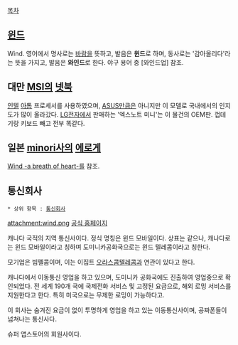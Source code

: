 [[목차]]

== [[윈드]] == 
Wind. 영어에서 명사로는 [[바람]]을 뜻하고, 발음은 '''윈드'''로 하며, 동사로는 '감아올리다'라는 뜻을 가지고, 발음은 '''와인드'''로 한다. 야구 용어 중 [와인드업] 참조.

== 대만 [[MSI]]의 [[넷북]] ==
[[인텔]] [[아톰]] 프로세서를 사용하였으며, [[ASUS]]만큼은 아니지만 이 모델로 국내에서의 인지도가 많이 올라갔다. [[LG전자]]에서 판매하는 '엑스노트 미니'는 이 물건의 OEM판. 껍데기랑 키보드 빼고 전부 똑같다.

== 일본 [[minori]]사의 [[에로게]] == 
[[Wind -a breath of heart-]]를 참조.

== 통신회사 ==
 * 상위 항목 : [[통신회사]]

attachment:wind.png
[http://www.windmobile.ca/ 공식 홈페이지]

캐나다 국적의 지역 통신사이다. 정식 명칭은 윈드 모바일이다. 상표는 같으나, 캐나다로는 윈드 모바일이라고 칭하며 도미니카공화국으로는 윈드 텔레콤이라고 칭한다.

모기업은 빔펠콤이며, 이는 이집트 [[오라스콤텔레콤]]과 연관이 있다고 한다.

캐나다에서 이동통신 영업을 하고 있으며, 도미니카 공화국에도 진출하여 영업중으로 확인되었다. 전 세계 190개 국에 국제전화 서비스 및 고정된 요금으로, 해외 로밍 서비스를 지원한다고 한다. 특히 미국으로는 무제한 로밍이 가능하다고.

이 회사는 숨겨진 요금이 없이 투명하게 영업을 하고 있는 이동통신사이며, 공짜폰들이 넘쳐나는 통신사다.

슈퍼 앱스토어의 회원사이다.
